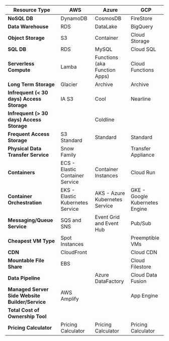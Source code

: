 | **Resource Type** | **AWS** |	**Azure** |	**GCP** |
| ----------- | ----------- | ----------- | ----------- |
| **NoSQL DB** | DynamoDB | CosmosDB | FireStore |
| **Data Warehouse** | RDS | DataLake |	BigQuery |
| **Object Storage** |	S3 | Container | Cloud Storage |
| **SQL DB** | RDS | MySQL | Cloud SQL |
| **Serverless Compute** | Lamba | Functions (aka Function Apps) |	Cloud Functions |
| **Long Term Storage** | Glacier |	Archive | Archive |
| **Infrequent (< 30 days) Access Storage** | IA S3 | Cool | Nearline |
| **Infrequent (> 30 days) Access Storage** |   | Coldline |
| **Frequent Access Storage** |	S3 Standard | Standard | Standard |
| **Physical Data Transfer Service** | Snow Family |   | Transfer Appliance |
| **Containers** |	ECS - Elastic Container Service | Container Instances |	Cloud Run |
| **Container Orchestration** |	EKS - Elastic Kubernetes Service | AKS - Azure Kubernetes Service | GKE - Google Kubernetes Engine |
| **Messaging/Queue Service** |	SQS and SNS | Event Grid and Event Hub | Pub/Sub |
| **Cheapest VM Type** | Spot Instances |   | Preemptible VMs |
| **CDN** |	CloudFront |  | Cloud CDN |
| **Mountable File Share** | EBS |  | Cloud Filestore |
| **Data Pipeline** |  | Azure DataFactory | Cloud Data Fusion |
| **Managed Server Side Website Builder/Service** |	AWS Amplify |  | App Engine |
| **Total Cost of Ownership Tool** |  |  |  |			
| **Pricing Calculator** | Pricing Calculator |	Pricing Calculator | Pricing Calculator |